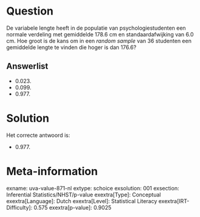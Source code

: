 Question
========

De variabele lengte heeft in de populatie van psychologiestudenten een
normale verdeling met gemiddelde 178.6 cm en standaardafwijking van 6.0
cm. Hoe groot is de kans om in een *random sample* van 36 studenten een
gemiddelde lengte te vinden die hoger is dan 176.6?

Answerlist
----------

* 0.023.
* 0.099.
* 0.977.

Solution
========

Het correcte antwoord is: 

* 0.977.

Meta-information
================
exname: uva-value-871-nl
extype: schoice
exsolution: 001
exsection: Inferential Statistics/NHST/p-value
exextra[Type]: Conceptual
exextra[Language]: Dutch
exextra[Level]: Statistical Literacy
exextra[IRT-Difficulty]: 0.575
exextra[p-value]: 0.9025
